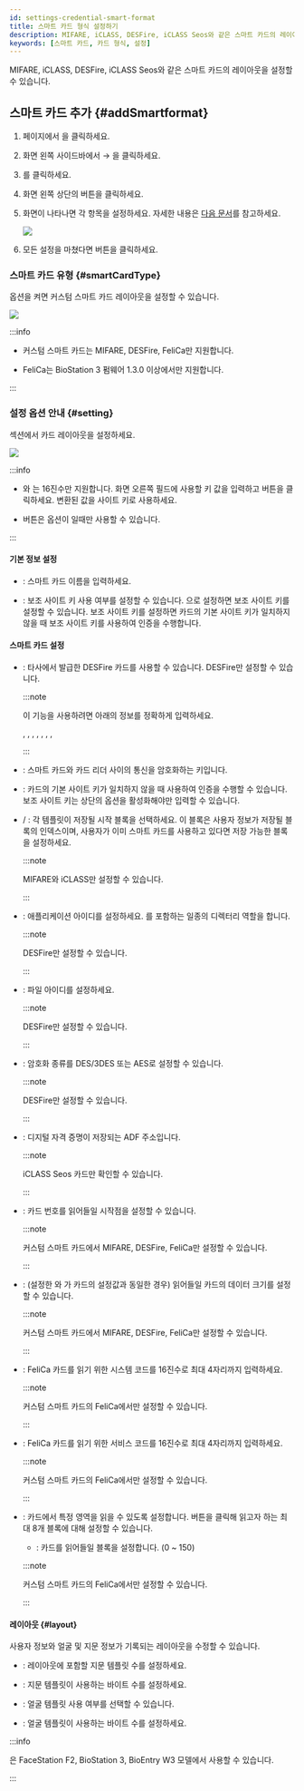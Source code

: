 ```yaml
---
id: settings-credential-smart-format
title: 스마트 카드 형식 설정하기
description: MIFARE, iCLASS, DESFire, iCLASS Seos와 같은 스마트 카드의 레이아웃을 설정할 수 있습니다.
keywords: [스마트 카드, 카드 형식, 설정]
---
```


MIFARE, iCLASS, DESFire, iCLASS Seos와 같은 스마트 카드의 레이아웃을 설정할 수 있습니다.

## 스마트 카드 추가 {#addSmartformat}

1. <Cmd sid='shell.header.launcher' /> 페이지에서 <Cmd sid='shell.header.setting' />을 클릭하세요.

1. 화면 왼쪽 사이드바에서 <Cmd sid='setting.menu.credential.root' /> → <Cmd sid='setting.menu.credential.cardFormat' />을 클릭하세요.

1. <Cmd sid='common.smartCard' product='2' />를 클릭하세요.

1. 화면 왼쪽 상단의 <Cmd sid='button.func.addSmartCard' product='2' /> 버튼을 클릭하세요.

1. <Cmd sid='setting.cardFormat.addNewSmartCard' product='2' /> 화면이 나타나면 각 항목을 설정하세요. 자세한 내용은 [다음 문서](#smartCardType)를 참고하세요.

    <Image src='/img/biostarx-settings-credentail-smart-format-add.png' />

1. 모든 설정을 마쳤다면 <Cmd sid='button.apply' product='2' /> 버튼을 클릭하세요.

### 스마트 카드 유형 {#smartCardType}

<Cmd sid='setting.cardFormat.smartCardType' product='2' /> 옵션을 켜면 커스텀 스마트 카드 레이아웃을 설정할 수 있습니다.

<Image src='/img/biostarx-settings-credentail-smart-format-type.png' />

:::info

* 커스텀 스마트 카드는 MIFARE, DESFire, FeliCa만 지원합니다. 

* FeliCa는 BioStation 3 펌웨어 1.3.0 이상에서만 지원합니다.

:::


### 설정 옵션 안내 {#setting}

<Cmd sid='common.info' product='2' /> 섹션에서 카드 레이아웃을 설정하세요.

<Image src='/img/biostarx-settings-credentail-smart-format-info.png' />

:::info

* <Cmd sid='setting.cardFormat.primaryKey' product='2' />와 <Cmd sid='setting.cardFormat.secondaryKey' product='2' />는 16진수만 지원합니다. 화면 오른쪽 필드에 사용할 키 값을 입력하고 <Cmd sid='setting.cardFormat.convertToHex' product='2' /> 버튼을 클릭하세요. 변환된 값을 사이트 키로 사용하세요.

* <Cmd sid='setting.cardFormat.convertToHex' product='2' /> 버튼은 <Cmd sid='setting.cardFormat.smartCardType' product='2' /> 옵션이 <Cmd sid='common.supremaSmartCard' product='2' />일때만 사용할 수 있습니다.

:::

#### 기본 정보 설정

* <Cmd sid='common.name' product='2' />: 스마트 카드 이름을 입력하세요.

* <Cmd sid='setting.cardFormat.secondaryKey' product='2' />: 보조 사이트 키 사용 여부를 설정할 수 있습니다. <Cmd sid='common.active' product='2' />으로 설정하면 보조 사이트 키를 설정할 수 있습니다. 보조 사이트 키를 설정하면 카드의 기본 사이트 키가 일치하지 않을 때 보조 사이트 키를 사용하여 인증을 수행합니다.

#### 스마트 카드 설정

* <Cmd sid='setting.card.format.desfireAvd' product='2' />: 타사에서 발급한 DESFire 카드를 사용할 수 있습니다. DESFire만 설정할 수 있습니다.

  :::note

  이 기능을 사용하려면 아래의 정보를 정확하게 입력하세요.

  <Cmd sid='setting.cardFormat.appMasterKey' product='2' />, <Cmd sid='setting.cardFormat.appMasterKey' product='2' /> <Cmd sid='device.info.inputIndex' product='2' />, <Cmd sid='setting.cardFormat.fileReadAccessKey' product='2' />, <Cmd sid='setting.cardFormat.fileReadAccessKey' product='2' /> <Cmd sid='device.info.inputIndex' product='2' />, <Cmd sid='setting.cardFormat.fileWriteAccessKey' product='2' /> <Cmd sid='device.info.inputIndex' product='2' />, <Cmd sid='setting.cardFormat.appId' product='2' />, <Cmd sid='setting.cardFormat.fileId' product='2' />, <Cmd sid='setting.cardFormat.encryptionType' product='2' />

  :::

* <Cmd sid='setting.cardFormat.primaryKey' product='2' />: 스마트 카드와 카드 리더 사이의 통신을 암호화하는 키입니다.

* <Cmd sid='setting.cardFormat.secondaryKey' product='2' />: 카드의 기본 사이트 키가 일치하지 않을 때 사용하여 인증을 수행할 수 있습니다. 보조 사이트 키는 상단의 <Cmd sid='setting.cardFormat.secondaryKey' product='2' /> 옵션을 활성화해야만 입력할 수 있습니다.

* <Cmd sid='setting.cardFormat.startBlockIndex' product='2' /> / <Cmd sid='setting.cardFormat.blockIndex' product='2' />: 각 템플릿이 저장될 시작 블록을 선택하세요. 이 블록은 사용자 정보가 저장될 블록의 인덱스이며, 사용자가 이미 스마트 카드를 사용하고 있다면 저장 가능한 블록을 설정하세요. 

  :::note

  MIFARE와 iCLASS만 설정할 수 있습니다.

  :::

* <Cmd sid='setting.cardFormat.appId' product='2' />: 애플리케이션 아이디를 설정하세요. <Cmd sid='setting.cardFormat.fileId' product='2' />를 포함하는 일종의 디렉터리 역할을 합니다. 

  :::note

  DESFire만 설정할 수 있습니다.

  :::

* <Cmd sid='setting.cardFormat.fileId' product='2' />: 파일 아이디를 설정하세요.

  :::note

  DESFire만 설정할 수 있습니다.

  :::

* <Cmd sid='setting.cardFormat.encryptionType' product='2' />: 암호화 종류를 <Cmd>DES/3DES</Cmd> 또는 <Cmd>AES</Cmd>로 설정할 수 있습니다.

  :::note

  DESFire만 설정할 수 있습니다.

  :::

* <Cmd sid='setting.cardFormat.ADF' product='2' />: 디지털 자격 증명이 저장되는 ADF 주소입니다.

  :::note

  iCLASS Seos 카드만 확인할 수 있습니다.

  :::

* <Cmd sid='setting.cardFormat.skipBytes' product='2' />: 카드 번호를 읽어들일 시작점을 설정할 수 있습니다. 

  :::note

  커스텀 스마트 카드에서 MIFARE, DESFire, FeliCa만 설정할 수 있습니다.

  :::

* <Cmd sid='setting.cardFormat.dataSize' product='2' />: (설정한 <Cmd sid='setting.cardFormat.primaryKey' product='2' />와 <Cmd sid='setting.cardFormat.secondaryKey' product='2' />가 카드의 설정값과 동일한 경우) 읽어들일 카드의 데이터 크기를 설정할 수 있습니다. 

  :::note

  커스텀 스마트 카드에서 MIFARE, DESFire, FeliCa만 설정할 수 있습니다.

  :::

* <Cmd sid='setting.cardFormat.systemCode' product='2' />: FeliCa 카드를 읽기 위한 시스템 코드를 16진수로 최대 4자리까지 입력하세요. 

  :::note

  커스텀 스마트 카드의 FeliCa에서만 설정할 수 있습니다.

  :::

* <Cmd sid='setting.cardFormat.serviceCode' product='2' />: FeliCa 카드를 읽기 위한 서비스 코드를 16진수로 최대 4자리까지 입력하세요.

  :::note

  커스텀 스마트 카드의 FeliCa에서만 설정할 수 있습니다.

  :::

* <Cmd sid='setting.cardFormat.idField' product='2' />: 카드에서 특정 영역을 읽을 수 있도록 설정합니다. <Cmd sid='button.addplus' product='2' /> 버튼을 클릭해 읽고자 하는 최대 8개 블록에 대해 설정할 수 있습니다. 

  * <Cmd sid='setting.cardFormat.blockNumber' product='2' />: 카드를 읽어들일 블록을 설정합니다. (0 ~ 150)

  :::note

  커스텀 스마트 카드의 FeliCa에서만 설정할 수 있습니다.

  :::

#### 레이아웃 {#layout}

사용자 정보와 얼굴 및 지문 정보가 기록되는 레이아웃을 수정할 수 있습니다.

* <Cmd sid='setting.cardFormat.numberOfTemplate' product='2' />: 레이아웃에 포함할 지문 템플릿 수를 설정하세요.

* <Cmd sid='setting.cardFormat.templateSize' product='2' />: 지문 템플릿이 사용하는 바이트 수를 설정하세요.

* <Cmd sid='setting.cardFormat.useFace' product='2' />: 얼굴 템플릿 사용 여부를 선택할 수 있습니다.

* <Cmd sid='setting.cardFormat.faceTemplateSize' product='2' />: 얼굴 템플릿이 사용하는 바이트 수를 설정하세요.


:::info

<Cmd sid='setting.cardFormat.useFace' product='2' />은 FaceStation F2, BioStation 3, BioEntry W3 모델에서 사용할 수 있습니다.

:::
